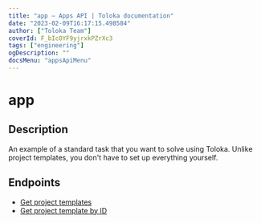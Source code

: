 ```yaml
---
title: "app — Apps API | Toloka documentation"
date: "2023-02-09T16:17:15.498584"
author: ["Toloka Team"]
coverId: F_bIcOYF9yjrxkPZrXc3
tags: ["engineering"]
ogDescription: ""
docsMenu: "appsApiMenu"
---
```


# app

## Description

An example of a standard task that you want to solve using Toloka. Unlike project templates, you don't have to set up everything yourself.

## Endpoints

- [Get project templates](/docs/apps-api/ref/app/apps_get)
- [Get project template by ID](/docs/apps-api/ref/app/apps_app_id_get)
